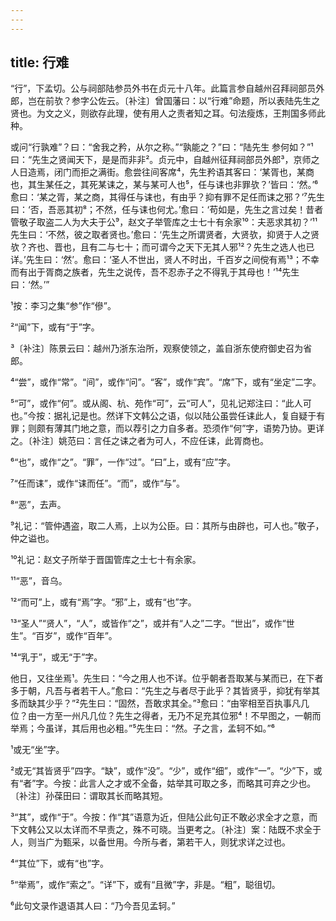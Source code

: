 ```yaml
---
---
---
```

title: 行难
---







“行”，下孟切。公与祠部陆参员外书在贞元十八年。此篇言参自越州召拜祠部员外郎，岂在前欤？参字公佐云。〔补注〕曾国藩曰：以“行难”命题，所以表陆先生之贤也。为文之义，则欲存此理，使有用人之责者知之耳。句法瘦炼，王荆国多师此种。

或问“行孰难”？曰：“舍我之矜，从尔之称。”“孰能之？”曰：“陆先生 参何如？”¹曰：“先生之贤闻天下，是是而非非²。贞元中，自越州征拜祠部员外郎³，京师之人日造焉，闭门而拒之满街。愈尝往间客席⁴，先生矜语其客曰：‘某胥也，某商也，其生某任之，其死某诔之，某与某可人也⁵，任与诔也非罪欤？’皆曰：‘然。’⁶愈曰：‘某之胥，某之商，其得任与诔也，有由乎？抑有罪不足任而诔之邪？’⁷先生曰：‘否，吾恶其初⁸；不然，任与诔也何尤。’愈曰：‘苟如是，先生之言过矣！昔者管敬子取盗二人为大夫于公⁹，赵文子举管库之士七十有余家¹⁰：夫恶求其初？’¹¹先生曰：‘不然，彼之取者贤也。’愈曰：‘先生之所谓贤者，大贤欤，抑贤于人之贤欤？齐也、晋也，且有二与七十；而可谓今之天下无其人邪¹²？先生之选人也已详。’先生曰：‘然’。愈曰：‘圣人不世出，贤人不时出，千百岁之间傥有焉¹³；不幸而有出于胥商之族者，先生之说传，吾不忍赤子之不得乳于其母也！’¹⁴先生曰：‘然。’”

¹按：李习之集“参”作“傪”。

²“闻”下，或有“于”字。

³〔补注〕陈景云曰：越州乃浙东治所，观察使领之，盖自浙东使府御史召为省郎。

⁴“尝”，或作“常”。“间”，或作“问”。“客”，或作“宾”。“席”下，或有“坐定”二字。

⁵“可”，或作“何”。或从阁、杭、苑作“可”，云“可人”，见礼记郑注曰：“此人可也。”今按：据礼记是也。然详下文韩公之语，似以陆公虽尝任诔此人，复自疑于有罪；则颇有薄其门地之意，而以荐引之力自多者。恐须作“何”字，语势乃协。更详之。〔补注〕姚范曰：言任之诔之者为可人，不应任诔，此胥商也。

⁶“也”，或作“之”。“罪”，一作“过”。“曰”上，或有“应”字。

⁷“任而诔”，或作“诔而任”。“而”，或作“与”。

⁸“恶”，去声。

⁹礼记：“管仲遇盗，取二人焉，上以为公臣。曰：其所与由辟也，可人也。”敬子，仲之谥也。

¹⁰礼记：赵文子所举于晋国管库之士七十有余家。

¹¹“恶”，音乌。

¹²“而可”上，或有“焉”字。“邪”上，或有“也”字。

¹³“圣人”“贤人”，“人”，或皆作“之”，或并有“人之”二字。“世出”，或作“世生”。“百岁”，或作“百年”。

¹⁴“乳于”，或无“于”字。

他日，又往坐焉¹。先生曰：“今之用人也不详。位乎朝者吾取某与某而已，在下者多于朝，凡吾与者若干人。”愈曰：“先生之与者尽于此乎？其皆贤乎，抑犹有举其多而缺其少乎？”²先生曰：“固然，吾敢求其全。”³愈曰：“由宰相至百执事凡几位？由一方至一州凡几位？先生之得者，无乃不足充其位邪⁴！不早图之，一朝而举焉；今虽详，其后用也必粗。”⁵先生曰：“然。子之言，孟轲不如。”⁶

¹或无“坐”字。

²或无“其皆贤乎”四字。“缺”，或作“没”。“少”，或作“细”，或作“一”。“少”下，或有“者”字。今按：此言人之才或不全备，姑举其可取之多，而略其可弃之少也。〔补注〕孙葆田曰：谓取其长而略其短。

³“其”，或作“于”。今按：作“其”语意为近，但陆公此句正不敢必求全才之意，而下文韩公又以太详而不早责之，殊不可晓。当更考之。〔补注〕案：陆既不求全于人，则当广为甄采，以备世用。今所与者，第若干人，则犹求详之过也。

⁴“其位”下，或有“也”字。

⁵“举焉”，或作“索之”。“详”下，或有“且微”字，非是。“粗”，聪徂切。

⁶此句文录作退语其人曰：“乃今吾见孟轲。”